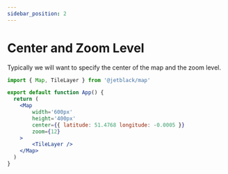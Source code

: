 ```yaml
---
sidebar_position: 2
---
```


# Center and Zoom Level

Typically we will want to specify the center of the map and the zoom level.

```jsx
import { Map, TileLayer } from '@jetblack/map'

export default function App() {
  return (
    <Map
        width='600px'
        height='400px'
        center={{ latitude: 51.4768 longitude: -0.0005 }}
        zoom={12}
    >
        <TileLayer />
    </Map>
  )
}
```
